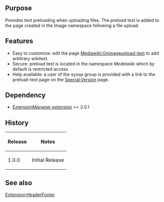 {{Extension
|name        = OnImageUpload
|status      = stable
|author      = [[user:jldupont|Jean-Lou Dupont]]
|image       =
|version     = 1.0.0
|update      =
|mediawiki   = 1.11, 1.12
|download    = [http://mediawiki.googlecode.com/svn/tags/OnImageUpload/ SVN]
|readme      =
|changelog   = See SVN ($Id$)
|description = Provides text preloading when uploading files
|parameters  =
|rights      =
|example     =
}}
== Purpose ==
Provides text preloading when uploading files. The ''preload text'' is added to the page created in the Image namespace following a file upload.

== Features ==
* Easy to customize: edit the page [[Mediawiki:Onimageupload-text]] to add arbitrary wikitext.
* Secure: preload text is located in the namespace ''Mediawiki'' which by default is restricted access 
* Help available: a user of the sysop group is provided with a link to the preload-text page on the [[Special:Version]] page. 

== Dependency ==
* [[Extension:ExtensionManager|ExtensionManager extension]] >= 2.0.1
{{Pear|HeaderFooter}}

== History ==
{|class=datatable
! Release !! Notes
|-
| 1.0.0 || Initial Release
|}

== See also ==
[[Extension:HeaderFooter]]
